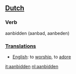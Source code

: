 ==[[Dutch]]==

===Verb===

aanbidden (aanbad, aanbeden)

===[[Translation]]s===

*[[English]]: to [[worship]], to [[adore]]

[[it:aanbidden]]
[[nl:aanbidden]]